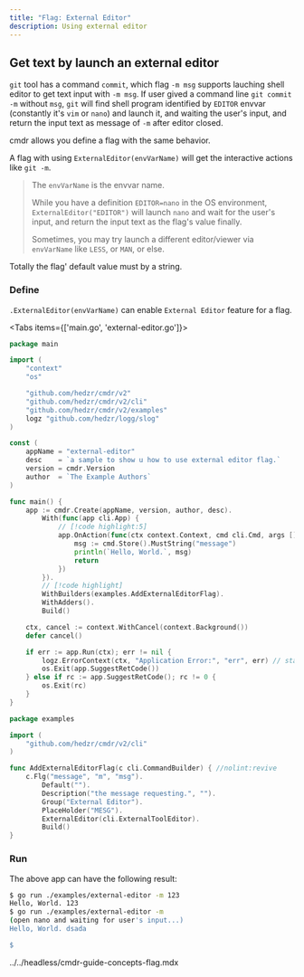 ```yaml
---
title: "Flag: External Editor"
description: Using external editor
---
```


## Get text by launch an external editor

`git` tool has a command `commit`, which flag `-m msg` supports lauching shell editor to get text input with `-m msg`. If user gived a command line `git commit -m` without `msg`, `git` will find shell program identified by `EDITOR` envvar (constantly it's `vim` or `nano`) and launch it, and waiting the user's input, and return the input text as message of `-m` after editor closed.

cmdr allows you define a flag with the same behavior.

A flag with using `ExternalEditor(envVarName)` will get the interactive actions like `git -m`.

> The `envVarName` is the envvar name.
>
> While you have a definition `EDITOR=nano` in the OS environment, `ExternalEditor("EDITOR")` will launch `nano` and wait for the user's input, and return the input text as the flag's value finally.
>
> Sometimes, you may try launch a different editor/viewer via `envVarName` like `LESS`, or `MAN`, or else.

Totally the flag' default value must by a string.

### Define

`.ExternalEditor(envVarName)` can enable `External Editor` feature for a flag.

<Tabs items={['main.go', 'external-editor.go']}>

<Tab key="main.go">

```go title=main.go
package main

import (
	"context"
	"os"

	"github.com/hedzr/cmdr/v2"
	"github.com/hedzr/cmdr/v2/cli"
	"github.com/hedzr/cmdr/v2/examples"
	logz "github.com/hedzr/logg/slog"
)

const (
	appName = "external-editor"
	desc    = `a sample to show u how to use external editor flag.`
	version = cmdr.Version
	author  = `The Example Authors`
)

func main() {
	app := cmdr.Create(appName, version, author, desc).
		With(func(app cli.App) {
			// [!code highlight:5]
			app.OnAction(func(ctx context.Context, cmd cli.Cmd, args []string) (err error) {
				msg := cmd.Store().MustString("message")
				println(`Hello, World.`, msg)
				return
			})
		}).
		// [!code highlight]
		WithBuilders(examples.AddExternalEditorFlag).
		WithAdders().
		Build()

	ctx, cancel := context.WithCancel(context.Background())
	defer cancel()

	if err := app.Run(ctx); err != nil {
		logz.ErrorContext(ctx, "Application Error:", "err", err) // stacktrace if in debug mode/build
		os.Exit(app.SuggestRetCode())
	} else if rc := app.SuggestRetCode(); rc != 0 {
		os.Exit(rc)
	}
}
```

</Tab>

<Tab key="external-editor.go">

```go title=external-editor.go
package examples

import (
	"github.com/hedzr/cmdr/v2/cli"
)

func AddExternalEditorFlag(c cli.CommandBuilder) { //nolint:revive
	c.Flg("message", "m", "msg").
		Default("").
		Description("the message requesting.", "").
		Group("External Editor").
		PlaceHolder("MESG").
		ExternalEditor(cli.ExternalToolEditor).
		Build()
}
```

</Tab>
</Tabs>

### Run

The above app can have the following result:

```bash
$ go run ./examples/external-editor -m 123
Hello, World. 123
$ go run ./examples/external-editor -m
(open nano and waiting for user's input...)
Hello, World. dsada

$
```

<include>../../headless/cmdr-guide-concepts-flag.mdx</include>
